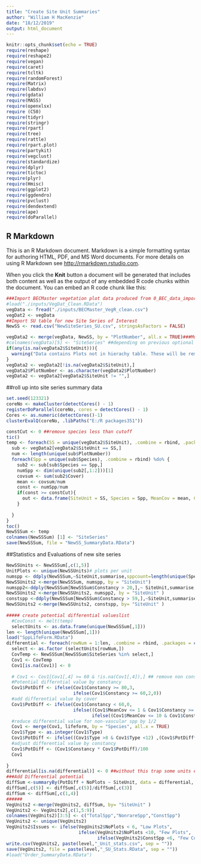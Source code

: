 ```yaml
---
title: "Create Site Unit Summaries"
author: "William H MacKenzie"
date: "18/12/2019"
output: html_document
---
```


```r
knitr::opts_chunk$set(echo = TRUE)
require(reshape)
require(reshape2)
require(vegan)
require(caret)
require(tcltk)
require(randomForest)
require(Matrix)
require(labdsv)
require(gdata)
require(MASS)
require(openxlsx)
require (C50)
require(tidyr)
require(stringr)
require(rpart)
require(tree)
require(rattle)
require(rpart.plot)
require(partykit)
require(vegclust)
require(standardize)
require(dplyr)
require(tictoc)
require(plyr)
require(Hmisc)
require(ggplot2)
require(ggdendro)
require(pvclust)
require(dendextend)
require(ape)
require(doParallel)
```

## R Markdown

This is an R Markdown document. Markdown is a simple formatting syntax for authoring HTML, PDF, and MS Word documents. For more details on using R Markdown see <http://rmarkdown.rstudio.com>.

When you click the **Knit** button a document will be generated that includes both content as well as the output of any embedded R code chunks within the document. You can embed an R code chunk like this:

```r
###Import BECMaster vegetation plot data produced from 0_BEC_data_import_clean.R script
#load("./inputs/VegDat_Clean.RData")
vegData <- fread("./inputs/BECMaster_VegR_clean.csv")
vegDat2 <- vegData
##Import SU table for new Site Series of Interest
NewSS <- read.csv("NewSiteSeries_SU.csv", stringsAsFactors = FALSE)

vegData2 <- merge(vegData, NewSS, by = "PlotNumber", all.x = TRUE)###Must select SiteSeries as level for now
#colnames(vegData)[5] <- "SiteSeries" ##depending on previous optional runs the column number will need to be changed
if(any(is.na(vegData2$SiteUnit))){
  warning("Data contains Plots not in hierachy table. These will be removed.")
}
vegData2 <- vegData2[!is.na(vegData2$SiteUnit),]
vegData2$PlotNumber <- as.character(vegData2$PlotNumber)
vegData2 <- vegData2[vegData2$SiteUnit != "",]
```

##roll up into site series summary data
```r

set.seed(123321)
coreNo <- makeCluster(detectCores() - 1)
registerDoParallel(coreNo, cores = detectCores() - 1)
Cores <- as.numeric(detectCores()-1)
clusterEvalQ(coreNo, .libPaths("E:/R packages351"))

constCut <- 0 ##remove species less than cutoff
tic()
temp <- foreach(SS = unique(vegData2$SiteUnit), .combine = rbind, .packages = "foreach") %dopar% {
  sub <- vegData2[vegData2$SiteUnit == SS,]
  num <- length(unique(sub$PlotNumber))
  foreach(Spp = unique(sub$Species), .combine = rbind) %do% {
    sub2 <- sub[sub$Species == Spp,]
    numSpp <- dim(unique(sub2[,1:2]))[1]
    covsum <- sum(sub2$Cover)
    mean <- covsum/num
    const <- numSpp/num
    if(const >= constCut){
      out <- data.frame(SiteUnit = SS, Species = Spp, MeanCov = mean, Constancy = const*100, NoPlots = num)
    }
    
  }
}
toc()
NewSSSum <- temp
colnames(NewSSSum) [1] <- "SiteSeries"
save(NewSSSum, file = "NewSS_SummaryData.RData")


```

##Statistics and Evaluations of new site series

```r

NewSSUnits <- NewSSSum[,c(1,5)]
UnitPlots <- unique(NewSSUnits)# plots per unit
numspp <- ddply(NewSSSum,~SiteUnit,summarise,sppcount=length(unique(Species))) # number of species per unit
NewSSUnits2 <-merge(NewSSSum, numspp, by = "SiteUnit")
numspp2<-ddply(NewSSSum[NewSSSum$Constancy > 20,],~ SiteUnit,summarise,sppcount=length(unique(Species))) # number of non-accidental species per unit
NewSSUnits2 <-merge(NewSSUnits2, numspp2, by = "SiteUnit" )
constspp <-ddply(NewSSSum[NewSSSum$Constancy > 59,],~SiteUnit,summarise,sppcount=length(unique(Species))) # number of constant species per unit
NewSSUnits2 <-merge(NewSSUnits2, constspp, by= "SiteUnit" )
  
##### create potential differential valueslist
  #CovConst <- melt(temp)
  selectUnits <- as.data.frame(unique(NewSSSum[,1]))
len <- length(unique(NewSSSum[,1]))
load("SppLifeForm.RData")
differential <- foreach(rowNum = 1:len, .combine = rbind, .packages = c("foreach","reshape2")) %dopar% {
  select <- as.factor (selectUnits[rowNum,])
  CovTemp <- NewSSSum[NewSSSum$SiteSeries %in% select,]
  Cov1 <- CovTemp
  Cov1[is.na(Cov1)] <- 0
  
  # Cov1 <- Cov1[Cov1[,4] >= 60 & !is.na(Cov1[,4]),] ## remove non constant species
  #Potential differntial value by constancy
  Cov1$PotDiff <- ifelse(Cov1$Constancy >= 80,3,
                         ifelse(Cov1$Constancy >= 60,2,0))
  #add differential value by cover                                   
  Cov1$PotDiff <- ifelse(Cov1$Constancy < 60,0,
                         ifelse((Cov1$MeanCov <= 1 & Cov1$Constancy >= 60),(Cov1$PotDiff - 1),
                                ifelse((Cov1$MeanCov <= 10 & Cov1$Constancy >= 60),(Cov1$PotDiff),(Cov1$PotDiff + 7))))
  #reduce differential value for non-vascular spp by 1/2
  Cov1 <- merge(Cov1, lifeform, by = "Species", all.x = TRUE)
  Cov1$Type <- as.integer(Cov1$Type)
  Cov1$PotDiff <- ifelse((Cov1$Type >8 & Cov1$Type <12) ,(Cov1$PotDiff*0.5),(Cov1$PotDiff))
  #adjust differential value by constancy
  Cov1$PotDiff <- (Cov1$Constancy * Cov1$PotDiff)/100
  Cov1
  
}
differential[is.na(differential)] <- 0 ##without this trap some units end with N/A sum in summaryBy function
###Add Differential potential
diffSum <-summaryBy(PotDiff + NoPlots ~ SiteUnit, data = differential, FUN = c(length, sum))
diffSum[,c(5)] <- diffSum[,c(5)]/diffSum[,c(3)]
diffSum <- diffSum[,c(1,4)]
######
VegUnits2 <-merge(VegUnits2, diffSum, by= "SiteUnit" )
VegUnits2 <- VegUnits2[,c(1,5:9)]
colnames(VegUnits2)[3:5] <- c("TotalSpp","NonrareSpp","ConstSpp")
VegUnits2 <- unique(VegUnits2)
VegUnits2$Issues <- ifelse(VegUnits2$NoPlots < 6, "Low Plots", 
                           ifelse(VegUnits2$NoPlots <10, "Few Plots",
                                  ifelse(VegUnits2$ConstSpp <6, "Few Constants", "OK")))
write.csv(VegUnits2, paste(level,"_Unit_stats.csv", sep = ""))
save(VegUnits2, file = paste(level,"_SU_Stats.RData", sep = ""))
#load("Order_SummaryData.RData")
```


